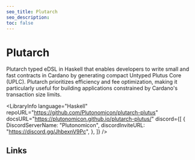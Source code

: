 ```yaml
---
seo_title: Plutarch
seo_description:
toc: false
---
```



# Plutarch

Plutarch typed eDSL in Haskell that enables developers to write small and fast contracts in Cardano by generating compact Untyped Plutus Core (UPLC). Plutarch prioritizes efficiency and fee optimization, making it particularly useful for building applications constrained by Cardano's transaction size limits.

<LibraryInfo
  language="Haskell"
  repoURL="https://github.com/Plutonomicon/plutarch-plutus"
  docsURL="https://plutonomicon.github.io/plutarch-plutus/"
  discord={[
    {
      DiscordServerName: "Plutonomicon",
      discordInviteURL: "https://discord.gg/JhbexnV9Pc",
    },
  ]}
/>

## Links

<DefaultDataTable projects={builders} filterBy="plutarch_link" />
